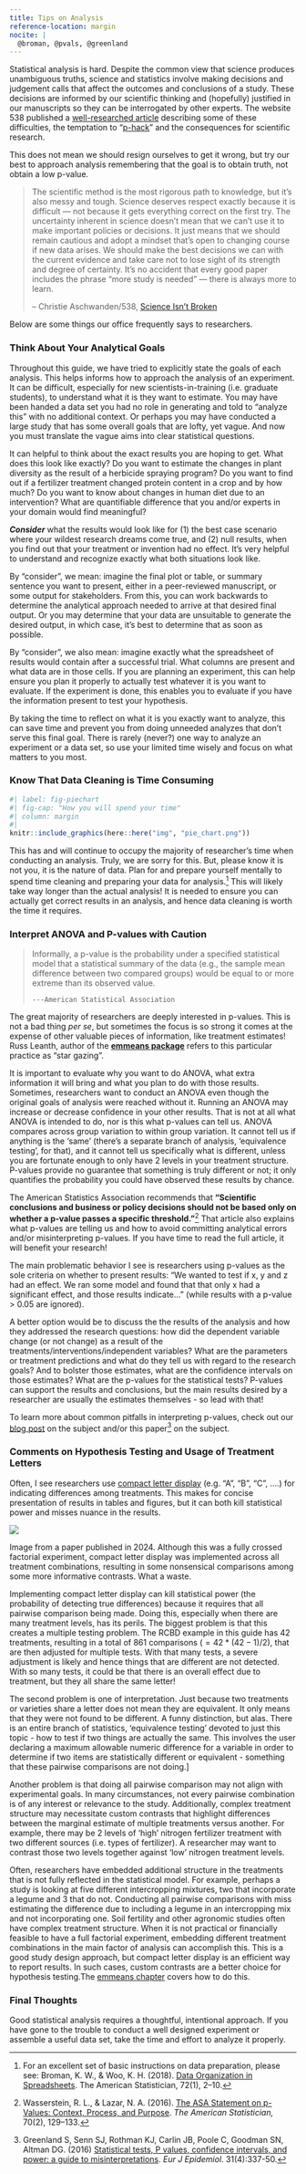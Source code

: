 ```yaml
---
title: Tips on Analysis
reference-location: margin
nocite: |
  @broman, @pvals, @greenland
---
```


Statistical analysis is hard. Despite the common view that science produces unambiguous truths, science and statistics involve making decisions and judgement calls that affect the outcomes and conclusions of a study. These decisions are informed by our scientific thinking and (hopefully) justified in our manuscripts so they can be interrogated by other experts. The website 538 published a [well-researched article](https://fivethirtyeight.com/features/science-isnt-broken/#part1) describing some of these difficulties, the temptation to "[p-hack](https://en.wikipedia.org/wiki/Data_dredging)" and the consequences for scientific research. 

This does not mean we should resign ourselves to get it wrong, but try our best to approach analysis remembering that the goal is to obtain truth, not obtain a low p-value. 

> The scientific method is the most rigorous path to knowledge, but it’s also messy and tough. Science deserves respect exactly because it is difficult — not because it gets everything correct on the first try. The uncertainty inherent in science doesn’t mean that we can’t use it to make important policies or decisions. It just means that we should remain cautious and adopt a mindset that’s open to changing course if new data arises. We should make the best decisions we can with the current evidence and take care not to lose sight of its strength and degree of certainty. It’s no accident that every good paper includes the phrase “more study is needed” — there is always more to learn.
>
> -- Christie Aschwanden/538, [Science Isn't Broken](https://fivethirtyeight.com/features/science-isnt-broken/#part1)

Below are some things our office frequently says to researchers.

### Think About Your Analytical Goals

Throughout this guide, we have tried to explicitly state the goals of each analysis. This helps informs how to approach the analysis of an experiment. It can be difficult, especially for new scientists-in-training (i.e. graduate students), to understand what it is they want to estimate. You may have been handed a data set you had no role in generating and told to "analyze this" with no additional context. Or perhaps you may have conducted a large study that has some overall goals that are lofty, yet vague. And now you must translate the vague aims into clear statistical questions. 

It can helpful to think about the exact results you are hoping to get. What does this look like exactly? Do you want to estimate the changes in plant diversity as the result of a herbicide spraying program? Do you want to find out if a fertilizer treatment changed protein content in a crop and by how much? Do you want to know about changes in human diet due to an intervention? What are quantifiable difference that you and/or experts in your domain would find meaningful?

***Consider*** what the results would look like for (1) the best case scenario where your wildest research dreams come true, and (2) null results, when you find out that your treatment or invention had no effect. It's very helpful to understand and recognize exactly what both situations look like.

By "consider", we mean: imagine the final plot or table, or summary sentence you want to present, either in a peer-reviewed manuscript, or some output for stakeholders. From this, you can work backwards to determine the analytical approach needed to arrive at that desired final output. Or you may determine that your data are unsuitable to generate the desired output, in which case, it's best to determine that as soon as possible.

By "consider", we also mean: imagine exactly what the spreadsheet of results would contain after a successful trial. What columns are present and what data are in those cells. If you are planning an experiment, this can help ensure you plan it properly to actually test whatever it is you want to evaluate. If the experiment is done, this enables you to evaluate if you have the information present to test your hypothesis.

By taking the time to reflect on what it is you exactly want to analyze, this can save time and prevent you from doing unneeded analyzes that don't serve this final goal. There is rarely (never?) one way to analyze an experiment or a data set, so use your limited time wisely and focus on what matters to you most.

### Know That Data Cleaning is Time Consuming

```r
#| label: fig-piechart
#| fig-cap: "How you will spend your time"
#| column: margin
#| 
knitr::include_graphics(here::here("img", "pie_chart.png"))
```

This has and will continue to occupy the majority of researcher's time when conducting an analysis. Truly, we are sorry for this. But, please know it is not you, it is the nature of data. Plan for and prepare yourself mentally to spend time cleaning and preparing your data for analysis.[^analysis-tips-1] This will likely take way longer than the actual analysis! It is needed to ensure you can actually get correct results in an analysis, and hence data cleaning is worth the time it requires. 

[^analysis-tips-1]: For an excellent set of basic instructions on data preparation, please see: Broman, K. W., & Woo, K. H. (2018). [Data Organization in Spreadsheets](https://doi.org/10.1080/00031305.2017.1375989). The American Statistician, 72(1), 2–10. 


### Interpret ANOVA and P-values with Caution

> Informally, a p-value is the probability under a specified statistical model that a statistical summary of the data (e.g., the sample mean difference between two compared groups) would be equal to or more extreme than its observed value.
>
>     ---American Statistical Association

The great majority of researchers are deeply interested in p-values. This is not a bad thing *per se*, but sometimes the focus is so strong it comes at the expense of other valuable pieces of information, like treatment estimates! Russ Leanth, author of the **[emmeans package](https://rvlenth.github.io/emmeans/articles/basics.html#pvalues)** refers to this particular practice as "star gazing". 

It is important to evaluate why you want to do ANOVA, what extra information it will bring and what you plan to do with those results. Sometimes, researchers want to conduct an ANOVA even though the original goals of analysis were reached without it. Running an ANOVA may increase or decrease confidence in your other results. That is not at all what ANOVA is intended to do, nor is this what p-values can tell us. ANOVA compares across group variation to within group variation. It cannot tell us if anything is the 'same' (there's a separate branch of analysis, 'equivalence testing', for that), and it cannot tell us specifically what is different, unless you are fortunate enough to only have 2 levels in your treatment structure. P-values provide no guarantee that something is truly different or not; it only quantifies the probability you could have observed these results by chance.  

The American Statistics Association recommends that **"Scientific conclusions and business or policy decisions should not be based only on whether a p-value passes a specific threshold."**[^analysis-tips-2] That article also explains what p-values are telling us and how to avoid committing analytical errors and/or misinterpreting p-values. If you have time to read the full article, it will benefit your research!

[^analysis-tips-2]: Wasserstein, R. L., & Lazar, N. A. (2016). [The ASA Statement on p-Values: Context, Process, and Purpose](https://doi.org/10.1080/00031305.2016.1154108). *The American Statistician,* 70(2), 129–133.
 
The main problematic behavior I see is researchers using p-values as the sole criteria on whether to present results:  "We wanted to test if x, y and z had an effect. We ran some model and found that that only x had a significant effect, and those results indicate..." (while results with a p-value \> 0.05 are ignored).

A better option would be to discuss the the results of the analysis and how they addressed the research questions: how did the dependent variable change (or not change) as a result of the treatments/interventions/independent variables? What are the parameters or treatment predictions and what do they tell us with regard to the research goals? And to bolster those estimates, what are the confidence intervals on those estimates? What are the p-values for the statistical tests? P-values can support the results and conclusions, but the main results desired by a researcher are usually the estimates themselves - so lead with that!

To learn more about common pitfalls in interpreting p-values, check out our [blog post](https://agstats.io/posts/p-values/) on the subject and/or this paper[^analysis-tips-3] on the subject. 

[^analysis-tips-3]: Greenland S, Senn SJ, Rothman KJ, Carlin JB, Poole C, Goodman SN, Altman DG. (2016) [Statistical tests, P values, confidence intervals, and power: a guide to misinterpretations](https://doi.org/10.1007/s10654-016-0149-3). *Eur J Epidemiol*. 31(4):337-50. 

### Comments on Hypothesis Testing and Usage of Treatment Letters {#sec-cld_warning}

Often, I see researchers use [compact letter display](https://en.wikipedia.org/wiki/Compact_letter_display) (e.g. "A", "B", "C", ....) for indicating differences among treatments. This makes for concise presentation of results in tables and figures, but it can both kill statistical power and misses nuance in the results.

::: column-margin

![](../img/cld.png)


Image from a paper published in 2024. Although this was a fully crossed factorial experiment, compact letter display was implemented across all treatment combinations, resulting in some nonsensical comparisons among some more informative contrasts. What a waste. 

:::

Implementing compact letter display can kill statistical power (the probability of detecting true differences) because it requires that all pairwise comparison being made. Doing this, especially when there are many treatment levels, has its perils. The biggest problem is that this creates a multiple testing problem. The RCBD example in this guide has 42 treatments, resulting in a total of 861 comparisons ($=42*(42-1)/2$), that are then adjusted for multiple tests. With that many tests, a severe adjustment is likely and hence things that are different are not detected. With so many tests, it could be that there is an overall effect due to treatment, but they all share the same letter! 

The second problem is one of interpretation. Just because two treatments or varieties share a letter does not mean they are equivalent. It only means that they were not found to be different. A funny distinction, but alas. There is an entire branch of statistics, 'equivalence testing' devoted to just this topic - how to test if two things are actually the same. This involves the user declaring a maximum allowable numeric difference for a variable in order to determine if two items are statistically different or equivalent - something that these pairwise comparisons are not doing.]

Another problem is that doing all pairwise comparison may not align with experimental goals. In many circumstances, not every pairwise combination is of any interest or relevance to the study. Additionally, complex treatment structure may necessitate custom contrasts that highlight differences between the marginal estimate of multiple treatments versus another. For example, there may be 2 levels of 'high' nitrogen fertilizer treatment with two different sources (i.e. types of fertilizer). A researcher may want to contrast those two levels together against 'low' nitrogen treatment levels. 

Often, researchers have embedded additional structure in the treatments that is not fully reflected in the statistical model. For example, perhaps a study is looking at five different intercropping mixtures, two that incorporate a legume and 3 that do not. Conducting all pairwise comparisons with miss estimating the difference due to including a legume in an intercropping mix and not incorporating one. Soil fertility and other agronomic studies often have complex treatment structure. When it is not practical or financially feasible to have a full factorial experiment, embedding different treatment combinations in the main factor of analysis can accomplish this. This is a good study design approach, but compact letter display is an efficient way to report results. In such cases, custom contrasts are a better choice for hypothesis testing.The [emmeans chapter](chapters/means-and-contrasts.qmd) covers how to do this. 

### Final Thoughts

Good statistical analysis requires a thoughtful, intentional approach. If you have gone to the trouble to conduct a well designed experiment or assemble a useful data set, take the time and effort to analyze it properly. 


